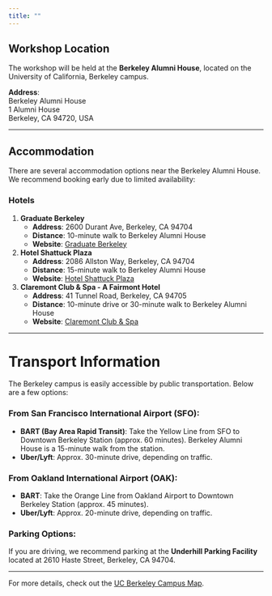 ```yaml
---
title: ""
---
```


## Workshop Location

The workshop will be held at the **Berkeley Alumni House**, located on the University of California, Berkeley campus.    

**Address**:  
Berkeley Alumni House  
1 Alumni House  
Berkeley, CA 94720, USA

---

## Accommodation

There are several accommodation options near the Berkeley Alumni House. We recommend booking early due to limited availability:

### Hotels

1. **Graduate Berkeley**
   - **Address**: 2600 Durant Ave, Berkeley, CA 94704
   - **Distance**: 10-minute walk to Berkeley Alumni House
   - **Website**: [Graduate Berkeley](https://www.graduatehotels.com/berkeley/)
   
2. **Hotel Shattuck Plaza**
   - **Address**: 2086 Allston Way, Berkeley, CA 94704
   - **Distance**: 15-minute walk to Berkeley Alumni House
   - **Website**: [Hotel Shattuck Plaza](https://www.hotelshattuckplaza.com/)
   
3. **Claremont Club & Spa - A Fairmont Hotel**
   - **Address**: 41 Tunnel Road, Berkeley, CA 94705
   - **Distance**: 10-minute drive or 30-minute walk to Berkeley Alumni House
   - **Website**: [Claremont Club & Spa](https://www.fairmont.com/claremont-berkeley/)

---

# Transport Information

The Berkeley campus is easily accessible by public transportation. Below are a few options:

### From San Francisco International Airport (SFO):
- **BART (Bay Area Rapid Transit)**: Take the Yellow Line from SFO to Downtown Berkeley Station (approx. 60 minutes). Berkeley Alumni House is a 15-minute walk from the station.
- **Uber/Lyft**: Approx. 30-minute drive, depending on traffic.

### From Oakland International Airport (OAK):
- **BART**: Take the Orange Line from Oakland Airport to Downtown Berkeley Station (approx. 45 minutes).
- **Uber/Lyft**: Approx. 20-minute drive, depending on traffic.

### Parking Options:
If you are driving, we recommend parking at the **Underhill Parking Facility** located at 2610 Haste Street, Berkeley, CA 94704.

---

For more details, check out the [UC Berkeley Campus Map](https://www.berkeley.edu/map).